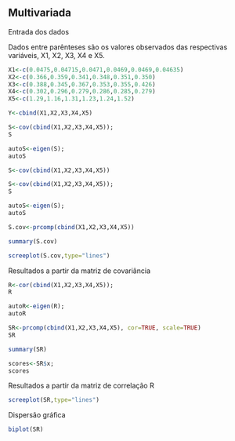 ## Multivariada

Entrada dos dados

Dados entre parênteses são os valores observados das respectivas variáveis, X1, X2, X3, X4 e X5.

```r
X1<-c(0.0475,0.04715,0.0471,0.0469,0.0469,0.04635)
X2<-c(0.366,0.359,0.341,0.348,0.351,0.350)
X3<-c(0.388,0.345,0.367,0.353,0.355,0.426)
X4<-c(0.302,0.296,0.279,0.286,0.285,0.279)
X5<-c(1.29,1.16,1.31,1.23,1.24,1.52)
```

```r
Y<-cbind(X1,X2,X3,X4,X5)

```

```r
S<-cov(cbind(X1,X2,X3,X4,X5)); 
S

```


```r
autoS<-eigen(S); 
autoS

```

```r
S<-cov(cbind(X1,X2,X3,X4,X5))

```

```r
S<-cov(cbind(X1,X2,X3,X4,X5)); 
S

```


```r
autoS<-eigen(S); 
autoS

```

```r
S.cov<-prcomp(cbind(X1,X2,X3,X4,X5))

```

```r
summary(S.cov)

```


```r
screeplot(S.cov,type="lines")

```

Resultados a partir da matriz de covariância

```r
R<-cor(cbind(X1,X2,X3,X4,X5)); 
R

```

```r
autoR<-eigen(R);
autoR
```

```r
SR<-prcomp(cbind(X1,X2,X3,X4,X5), cor=TRUE, scale=TRUE)
SR
```

```r
summary(SR)

```

```r
scores<-SR$x;
scores
```

Resultados a partir da matriz de correlação R
```r
screeplot(SR,type="lines")
```

Dispersão gráfica
```r
biplot(SR)
```


